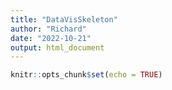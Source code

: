 ```yaml
---
title: "DataVisSkeleton"
author: "Richard"
date: "2022-10-21"
output: html_document
---
```


```r
knitr::opts_chunk$set(echo = TRUE)
```

```r
```

```r
```

```r
```

```r
```

```r
```

```r
```

```r
```

```r
```
